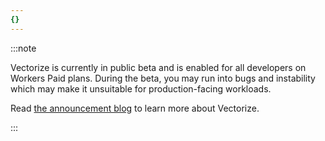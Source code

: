 ```yaml
---
{}
---
```


:::note

Vectorize is currently in public beta and is enabled for all developers on Workers Paid plans. During the beta, you may run into bugs and instability which may make it unsuitable for production-facing workloads.

Read [the announcement blog](https://blog.cloudflare.com/vectorize-vector-database-open-beta/) to learn more about Vectorize.

:::
